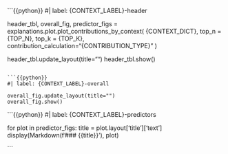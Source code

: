 ```{{python}}
#| label: {CONTEXT_LABEL}-header

header_tbl, overall_fig, predictor_figs = explanations.plot.plot_contributions_by_context(
    {CONTEXT_DICT},
    top_n = {TOP_N},
    top_k = {TOP_K},
    contribution_calculation="{CONTRIBUTION_TYPE}"
)

header_tbl.update_layout(title="")
header_tbl.show()
```

```{{python}}
#| label: {CONTEXT_LABEL}-overall

overall_fig.update_layout(title="")
overall_fig.show()
```

```{{python}}
#| label: {CONTEXT_LABEL}-predictors

for plot in predictor_figs:
    title = plot.layout['title']['text']
    display(Markdown(f'### {{title}}'), plot)

```